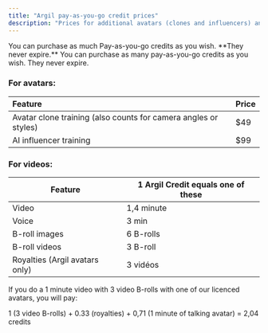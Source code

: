 ```yaml
---
title: "Argil pay-as-you-go credit prices"
description: "Prices for additional avatars (clones and influencers) and credits purchases "
---
```


<Tip>
  You can purchase as much Pay-as-you-go credits as you wish. **They never expire.**
</Tip>

<Card title="Purchase your additionnal credits here" href="https://app.argil.ai/?workspaceSettingsModalOpen=true" cta="Click here to access the shop">
  You can purchase as many pay-as-you-go credits as you wish. They never expire.
</Card>

### For avatars:

| Feature                                                         | Price |
| :-------------------------------------------------------------- | :---- |
| Avatar clone training (also counts for camera angles or styles) | $49   |
| AI influencer training                                          | $99   |

### For videos:

| Feature                        | 1 Argil Credit equals one of these |
| ------------------------------ | ---------------------------------- |
| Video                          | 1,4 minute                         |
| Voice                          | 3 min                              |
| B-roll images                  | 6 B-rolls                          |
| B-roll videos                  | 3 B-roll                           |
| Royalties (Argil avatars only) | 3 vidéos                           |

If you do a 1 minute video with 3 video B-rolls with one of our licenced avatars, you will pay: 

1 (3 video B-rolls) \+ 0.33 (royalties) \+ 0,71 (1 minute of talking avatar) = 2,04 credits